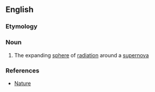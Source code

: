 ==English==

===Etymology===
{{prefix|en|radio|-sphere}}

===Noun===
{{en-noun}}

# {{lb|en|astronomy}} The expanding [[sphere]] of [[radiation]] around a [[supernova]]

===References===
* [http://www.nature.com/nature/journal/v334/n6181/abs/334412a0.html Nature]
